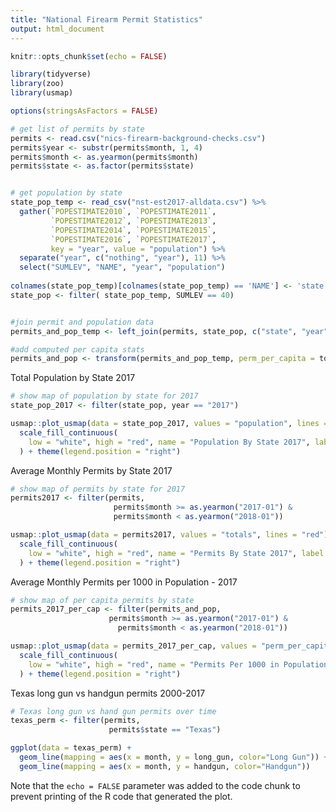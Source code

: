 ```yaml
---
title: "National Firearm Permit Statistics"
output: html_document
---
```


```r
knitr::opts_chunk$set(echo = FALSE)
```




```r


library(tidyverse)
library(zoo)
library(usmap)

options(stringsAsFactors = FALSE)

# get list of permits by state
permits <- read.csv("nics-firearm-background-checks.csv")
permits$year <- substr(permits$month, 1, 4)
permits$month <- as.yearmon(permits$month)
permits$state <- as.factor(permits$state)


# get population by state
state_pop_temp <- read_csv("nst-est2017-alldata.csv") %>%
  gather(`POPESTIMATE2010`, `POPESTIMATE2011`, 
         `POPESTIMATE2012`, `POPESTIMATE2013`, 
         `POPESTIMATE2014`, `POPESTIMATE2015`,
         `POPESTIMATE2016`, `POPESTIMATE2017`,
         key = "year", value = "population") %>%
  separate("year", c("nothing", "year"), 11) %>%
  select("SUMLEV", "NAME", "year", "population") 
 
colnames(state_pop_temp)[colnames(state_pop_temp) == 'NAME'] <- 'state'
state_pop <- filter( state_pop_temp, SUMLEV == 40)


#join permit and population data
permits_and_pop_temp <- left_join(permits, state_pop, c("state", "year"))

#add computed per capita stats
permits_and_pop <- transform(permits_and_pop_temp, perm_per_capita = totals / population * 1000)


```


Total Population by State 2017

```r
# show map of population by state for 2017
state_pop_2017 <- filter(state_pop, year == "2017")

usmap::plot_usmap(data = state_pop_2017, values = "population", lines = "red") + 
  scale_fill_continuous(
    low = "white", high = "red", name = "Population By State 2017", label = scales::comma
  ) + theme(legend.position = "right")  
```


Average Monthly Permits by State 2017

```r
# show map of permits by state for 2017
permits2017 <- filter(permits, 
                       permits$month >= as.yearmon("2017-01") &
                       permits$month < as.yearmon("2018-01"))

usmap::plot_usmap(data = permits2017, values = "totals", lines = "red") + 
  scale_fill_continuous(
    low = "white", high = "red", name = "Permits By State 2017", label = scales::comma
  ) + theme(legend.position = "right")
```

Average Monthly Permits per 1000 in Population - 2017

```r
# show map of per capita permits by state
permits_2017_per_cap <- filter(permits_and_pop, 
                      permits$month >= as.yearmon("2017-01") &
                        permits$month < as.yearmon("2018-01"))

usmap::plot_usmap(data = permits_2017_per_cap, values = "perm_per_capita", lines = "red") + 
  scale_fill_continuous(
    low = "white", high = "red", name = "Permits Per 1000 in Population - 2017", label = scales::comma
  ) + theme(legend.position = "right")

```


Texas long gun vs handgun permits 2000-2017

```r
# Texas long gun vs hand gun permits over time
texas_perm <- filter(permits, 
                      permits$state == "Texas")

ggplot(data = texas_perm) + 
  geom_line(mapping = aes(x = month, y = long_gun, color="Long Gun")) +
  geom_line(mapping = aes(x = month, y = handgun, color="Handgun"))
```


Note that the `echo = FALSE` parameter was added to the code chunk to prevent printing of the R code that generated the plot.
